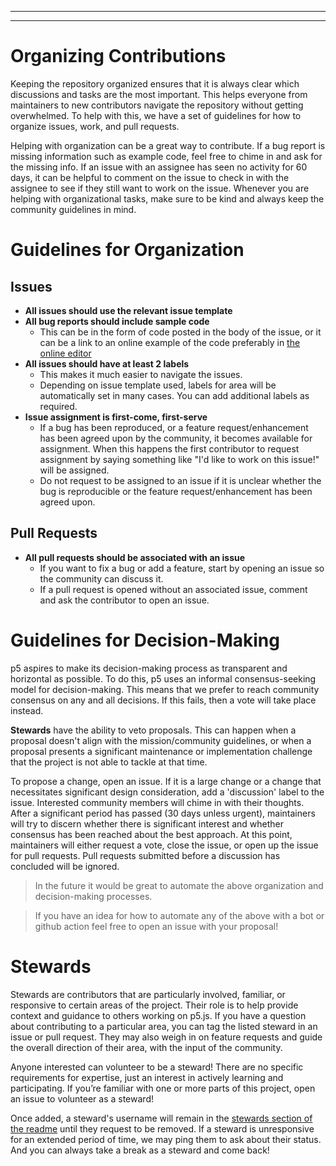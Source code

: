 
---

---
# Organizing Contributions
Keeping the repository organized ensures that it is always clear which discussions and tasks are the most important. This helps everyone from maintainers to new contributors navigate the repository without getting overwhelmed. To help with this, we have a set of guidelines for how to organize issues, work, and pull requests.

Helping with organization can be a great way to contribute. If a bug report is missing information such as example code, feel free to chime in and ask for the missing info. If an issue with an assignee has seen no activity for 60 days, it can be helpful to comment on the issue to check in with the assignee to see if they still want to work on the issue. Whenever you are helping with organizational tasks, make sure to be kind and always keep the community guidelines in mind.

# Guidelines for Organization

## Issues
- **All issues should use the relevant issue template**
- **All bug reports should include sample code**
  - This can be in the form of code posted in the body of the issue, or it can be a link to an online example of the code preferably in [the online editor](https://editor.p5js.org)
- **All issues should have at least 2 labels**
  - This makes it much easier to navigate the issues.
  - Depending on issue template used, labels for area will be automatically set in many cases. You can add additional labels as required.
- **Issue assignment is first-come, first-serve**
  - If a bug has been reproduced, or a feature request/enhancement has been agreed upon by the community, it becomes available for assignment. When this happens the first contributor to request assignment by saying something like "I'd like to work on this issue!" will be assigned.
  - Do not request to be assigned to an issue if it is unclear whether the bug is reproducible or the feature request/enhancement has been agreed upon.

## Pull Requests
- **All pull requests should be associated with an issue**
  - If you want to fix a bug or add a feature, start by opening an issue so the community can discuss it.
  - If a pull request is opened without an associated issue, comment and ask the contributor to open an issue.



# Guidelines for Decision-Making
p5 aspires to make its decision-making process as transparent and horizontal as possible. To do this, p5 uses an informal consensus-seeking model for decision-making. This means that we prefer to reach community consensus on any and all decisions. If this fails, then a vote will take place instead.

**Stewards** have the ability to veto proposals. This can happen when a proposal doesn't align with the mission/community guidelines, or when a proposal presents a significant maintenance or implementation challenge that the project is not able to tackle at that time.

To propose a change, open an issue. If it is a large change or a change that necessitates significant design consideration, add a 'discussion' label to the issue. Interested community members will chime in with their thoughts. After a significant period has passed (30 days unless urgent), maintainers will try to discern whether there is significant interest and whether consensus has been reached about the best approach. At this point, maintainers will either request a vote, close the issue, or open up the issue for pull requests. Pull requests submitted before a discussion has concluded will be ignored.

> In the future it would be great to automate the above organization and decision-making processes.

> If you have an idea for how to automate any of the above with a bot or github action feel free to open an issue with your proposal!



# Stewards

Stewards are contributors that are particularly involved, familiar, or responsive to certain areas of the project. Their role is to help provide context and guidance to others working on p5.js. If you have a question about contributing to a particular area, you can tag the listed steward in an issue or pull request. They may also weigh in on feature requests and guide the overall direction of their area, with the input of the community.

Anyone interested can volunteer to be a steward! There are no specific requirements for expertise, just an interest in actively learning and participating. If you’re familiar with one or more parts of this project, open an issue to volunteer as a steward!

Once added, a steward's username will remain in the [stewards section of the readme](https://github.com/processing/p5.js#stewards) until they request to be removed. If a steward is unresponsive for an extended period of time, we may ping them to ask about their status. And you can always take a break as a steward and come back!

  
